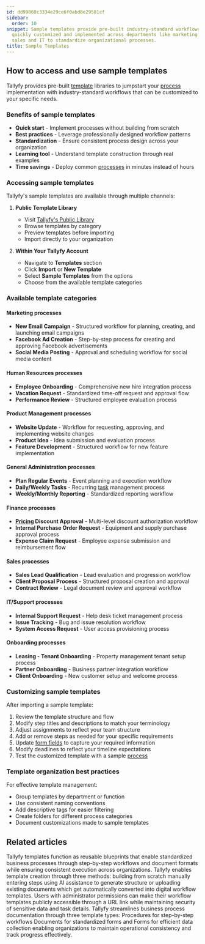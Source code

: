 ```yaml
---
id: dd99860c3334e29ce6f0abd8e29581cf
sidebar:
  order: 10
snippet: Sample templates provide pre-built industry-standard workflows that can be
  quickly customized and implemented across departments like marketing HR finance
  sales and IT to standardize organizational processes.
title: Sample Templates
---
```


## How to access and use sample templates

Tallyfy provides pre-built [template](/products/pro/documenting/templates/) libraries to jumpstart your [process](/products/pro/tracking-and-tasks/processes/) implementation with industry-standard workflows that can be customized to your specific needs.

### Benefits of sample templates
- **Quick start** - Implement processes without building from scratch
- **Best practices** - Leverage professionally designed workflow patterns
- **Standardization** - Ensure consistent process design across your organization
- **Learning tool** - Understand template construction through real examples
- **Time savings** - Deploy common [processes](/products/pro/tracking-and-tasks/processes/) in minutes instead of hours

### Accessing sample templates

Tallyfy's sample templates are available through multiple channels:

1. **Public Template Library**
   - Visit [Tallyfy's Public Library](https://go.tallyfy.com/public/library)
   - Browse templates by category
   - Preview templates before importing
   - Import directly to your organization

2. **Within Your Tallyfy Account**
   - Navigate to **Templates** section
   - Click **Import** or **New Template** 
   - Select **Sample Templates** from the options
   - Choose from the available template categories

### Available template categories

#### Marketing processes
- **New Email Campaign** - Structured workflow for planning, creating, and launching email campaigns
- **Facebook Ad Creation** - Step-by-step process for creating and approving Facebook advertisements
- **Social Media Posting** - Approval and scheduling workflow for social media content

#### Human Resources processes
- **Employee Onboarding** - Comprehensive new hire integration process
- **Vacation Request** - Standardized time-off request and approval flow
- **Performance Review** - Structured employee evaluation process

#### Product Management processes
- **Website Update** - Workflow for requesting, approving, and implementing website changes
- **Product Idea** - Idea submission and evaluation process
- **Feature Development** - Structured workflow for new feature implementation

#### General Administration processes
- **Plan Regular Events** - Event planning and execution workflow
- **Daily/Weekly Tasks** - Recurring [task](/products/pro/tracking-and-tasks/tasks/) management process
- **Weekly/Monthly Reporting** - Standardized reporting workflow

#### Finance processes
- **[Pricing](/products/pro/pricing/) Discount Approval** - Multi-level discount authorization workflow
- **Internal Purchase Order Request** - Equipment and supply purchase approval process
- **Expense Claim Request** - Employee expense submission and reimbursement flow

#### Sales processes
- **Sales Lead Qualification** - Lead evaluation and progression workflow
- **Client Proposal Process** - Structured proposal creation and approval
- **Contract Review** - Legal document review and approval workflow

#### IT/Support processes
- **Internal Support Request** - Help desk ticket management process
- **Issue Tracking** - Bug and issue resolution workflow
- **System Access Request** - User access provisioning process

#### Onboarding processes
- **Leasing - Tenant Onboarding** - Property management tenant setup process
- **Partner Onboarding** - Business partner integration workflow
- **Client Onboarding** - New customer setup and welcome process

### Customizing sample templates

After importing a sample template:

1. Review the template structure and flow
2. Modify step titles and descriptions to match your terminology
3. Adjust assignments to reflect your team structure
4. Add or remove steps as needed for your specific requirements
5. Update [form fields](/products/pro/tracking-and-tasks/tasks/what-are-form-fields-in-tallyfy/) to capture your required information
6. Modify deadlines to reflect your timeline expectations
7. Test the customized template with a sample [process](/products/pro/tracking-and-tasks/processes/)

### Template organization best practices

For effective template management:
- Group templates by department or function
- Use consistent naming conventions
- Add descriptive tags for easier filtering
- Create folders for different process categories
- Document customizations made to sample templates


## Related articles
<CardGrid>
<LinkTitleCard header="<b>Documenting > Templates</b>" href="/products/pro/documenting/templates/" > Tallyfy templates function as reusable blueprints that enable standardized business processes through step-by-step workflows and document formats while ensuring consistent execution across organizations. </LinkTitleCard>
<LinkTitleCard header="<b>Templates > Create a template</b>" href="/products/pro/documenting/templates/create-template/" > Tallyfy enables template creation through three methods: building from scratch manually entering steps using AI assistance to generate structure or uploading existing documents which get automatically converted into digital workflow templates. </LinkTitleCard>
<LinkTitleCard header="<b>Templates > Publish a template</b>" href="/products/pro/documenting/templates/how-to-make-my-tallyfy-template-public/" > Users with administrator permissions can make their workflow templates publicly accessible through a URL link while maintaining security of sensitive data and task details. </LinkTitleCard>
<LinkTitleCard header="<b>Pro > Essentials</b>" href="/products/pro/documenting/" > Tallyfy streamlines business process documentation through three template types: Procedures for step-by-step workflows Documents for standardized forms and Forms for efficient data collection enabling organizations to maintain operational consistency and track progress effectively. </LinkTitleCard>
</CardGrid>
